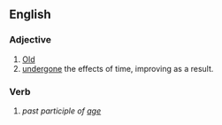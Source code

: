 ==English==
===Adjective===
# [[Old]]
# [[undergo]]ne the effects of time, improving as a result. 

===Verb===
# ''past participle of [[age]]''
